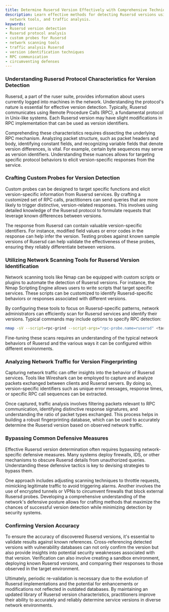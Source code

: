 ```yaml
---
title: Determine Rusersd Version Effectively with Comprehensive Techniques
description: Learn effective methods for detecting Rusersd versions using custom probes,
  network tools, and traffic analysis.
keywords:
- Rusersd version detection
- Rusersd protocol analysis
- custom probes for Rusersd
- network scanning tools
- traffic analysis Rusersd
- version identification techniques
- RPC communication
- circumventing defenses
---
```


### Understanding Rusersd Protocol Characteristics for Version Detection

Rusersd, a part of the ruser suite, provides information about users currently logged into machines in the network. Understanding the protocol's nature is essential for effective version detection. Typically, Rusersd communicates using Remote Procedure Calls (RPC), a fundamental protocol in Unix-like systems. Each Rusersd version may have slight modifications in RPC implementation that can be used as version identifiers. 

Comprehending these characteristics requires dissecting the underlying RPC mechanism. Analyzing packet structure, such as packet headers and body, identifying constant fields, and recognizing variable fields that denote version differences, is vital. For example, certain byte sequences may serve as version identifiers. Understanding these nuances allows for targeting specific protocol behaviors to elicit version-specific responses from the service.

### Crafting Custom Probes for Version Detection

Custom probes can be designed to target specific functions and elicit version-specific information from Rusersd services. By crafting a customized set of RPC calls, practitioners can send queries that are more likely to trigger distinctive, version-related responses. This involves using detailed knowledge of the Rusersd protocol to formulate requests that leverage known differences between versions.

The response from Rusersd can contain valuable version-specific identifiers. For instance, modified field values or error codes in the response can help infer the version. Testing probes against known sample versions of Rusersd can help validate the effectiveness of these probes, ensuring they reliably differentiate between versions.

### Utilizing Network Scanning Tools for Rusersd Version Identification

Network scanning tools like Nmap can be equipped with custom scripts or plugins to automate the detection of Rusersd versions. For instance, the Nmap Scripting Engine allows users to write scripts that target specific services. These scripts can be customized to identify Rusersd-specific behaviors or responses associated with different versions.

By configuring these tools to focus on Rusersd-specific patterns, network administrators can efficiently scan for Rusersd services and identify their versions. Typical commands may include options to specify RPC detection:

```sh
nmap -sV --script=rpc-grind --script-args="rpc-probe.name=rusersd" <target_ip>
```

Fine-tuning these scans requires an understanding of the typical network behaviors of Rusersd and the various ways it can be configured within different environments.

### Analyzing Network Traffic for Version Fingerprinting

Capturing network traffic can offer insights into the behavior of Rusersd services. Tools like Wireshark can be employed to capture and analyze packets exchanged between clients and Rusersd servers. By doing so, version-specific identifiers such as unique error messages, response times, or specific RPC call sequences can be extracted.

Once captured, traffic analysis involves filtering packets relevant to RPC communication, identifying distinctive response signatures, and understanding the ratio of packet types exchanged. This process helps in building a robust fingerprinting database, which can be used to accurately determine the Rusersd version based on observed network traffic.

### Bypassing Common Defensive Measures

Effective Rusersd version determination often requires bypassing network-specific defensive measures. Many systems deploy firewalls, IDS, or other mechanisms to obscure Rusersd details from unauthorized queries. Understanding these defensive tactics is key to devising strategies to bypass them.

One approach includes adjusting scanning techniques to throttle requests, mimicking legitimate traffic to avoid triggering alarms. Another involves the use of encrypted tunnels or VPNs to circumvent firewalls that block external Rusersd probes. Developing a comprehensive understanding of the network's defensive posture allows for crafting methods that maximize the chances of successful version detection while minimizing detection by security systems.

### Confirming Version Accuracy

To ensure the accuracy of discovered Rusersd versions, it's essential to validate results against known references. Cross-referencing detected versions with vulnerability databases can not only confirm the version but also provide insights into potential security weaknesses associated with that version. Verification can also involve creating a sandbox environment, deploying known Rusersd versions, and comparing their responses to those observed in the target environment.

Ultimately, periodic re-validation is necessary due to the evolution of Rusersd implementations and the potential for enhancements or modifications not reflected in outdated databases. By maintaining an updated library of Rusersd version characteristics, practitioners improve their ability to accurately and reliably determine service versions in diverse network environments.